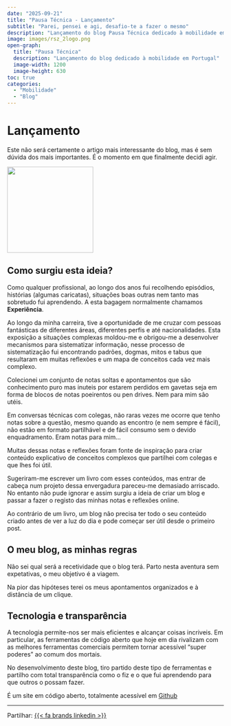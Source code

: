 ```yaml
---
date: "2025-09-21"
title: "Pausa Técnica - Lançamento"
subtitle: "Parei, pensei e agi, desafio-te a fazer o mesmo"
description: "Lançamento do blog Pausa Técnica dedicado à mobilidade em Portugal"
image: images/rsz_2logo.png
open-graph:
  title: "Pausa Técnica"
  description: "Lançamento do blog dedicado à mobilidade em Portugal"
  image-width: 1200
  image-height: 630
toc: true
categories: 
  - "Mobilidade"
  - "Blog"
---
```


::::{layout="[70,30]"}
::: {#first-column}
# Lançamento
Este não será certamente o artigo mais interessante do blog, mas é sem dúvida dos mais importantes. É o momento em que finalmente decidi agir.
:::

::: {#second-column}

![](images/rsz_2logo.png){width=200 .preview-image}

:::
::::
## Como surgiu esta ideia?

Como qualquer profissional, ao longo dos anos fui recolhendo episódios, histórias (algumas caricatas), situações boas outras nem tanto mas sobretudo fui aprendendo. A esta bagagem normalmente chamamos **Experiência**.

Ao longo da minha carreira, tive a oportunidade de me cruzar com pessoas fantásticas de diferentes áreas, diferentes perfis e até nacionalidades. Esta exposição a situações complexas moldou-me e obrigou-me a desenvolver mecanismos para sistematizar informação, nesse processo de sistematização fui encontrando padrões, dogmas, mitos e tabus que resultaram em muitas reflexões e um mapa de conceitos cada vez mais complexo.

Colecionei um conjunto de notas soltas e apontamentos que são conhecimento puro mas inuteis por estarem perdidos em gavetas seja em forma de blocos de notas poeirentos ou pen drives. Nem para mim são utéis.

Em conversas técnicas com colegas, não raras vezes me ocorre que tenho notas sobre a questão, mesmo quando as encontro (e nem sempre é fácil), não estão em formato partilhável e de fácil consumo sem o devido enquadramento. Eram notas para mim...

Muitas dessas notas e reflexões foram fonte de inspiração para criar conteúdo explicativo de conceitos complexos que partilhei com colegas e que lhes foi útil.

Sugeriram-me escrever um livro com esses conteúdos, mas entrar de cabeça num projeto dessa envergadura pareceu-me demasiado arriscado. No entanto não pude ignorar e assim surgiu a ideia de criar um blog e passar a fazer o registo das minhas notas e reflexões online.

Ao contrário de um livro, um blog não precisa ter todo o seu conteúdo criado antes de ver a luz do dia e pode começar ser útil desde o primeiro post.

## O meu blog, as minhas regras

Não sei qual será a recetividade que o blog terá. Parto nesta aventura sem expetativas, o meu objetivo é a viagem.

Na pior das hipóteses terei os meus apontamentos organizados e à distância de um clique.

## Tecnologia e transparência

A tecnologia permite-nos ser mais eficientes e alcançar coisas incriveis. Em particular, as ferramentas de código aberto que hoje em dia rivalizam com as melhores ferramentas comerciais permitem tornar acessível "super poderes" ao comum dos mortais.

No desenvolvimento deste blog, tiro partido deste tipo de ferramentas e partilho com total transparência como o fiz e o que fui aprendendo para que outros o possam fazer.

É um site em código aberto, totalmente acessível em [Github](https://github.com/Sbat13/Sbat13.github.io)

------------------------------------------------------------------------


Partilhar: [{{< fa brands linkedin >}}](https://www.linkedin.com/shareArticle?mini=true&url=https://sbat13.github.io/posts/2025-09-17-Fazer/)